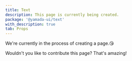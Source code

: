 ```yaml
---
title: Text
description: This page is currently being created.
package: '@yamada-ui/text'
with_description: true
tab: Props
---
```


We're currently in the process of creating a page.😘

Wouldn't you like to contribute this page? That's amazing!
